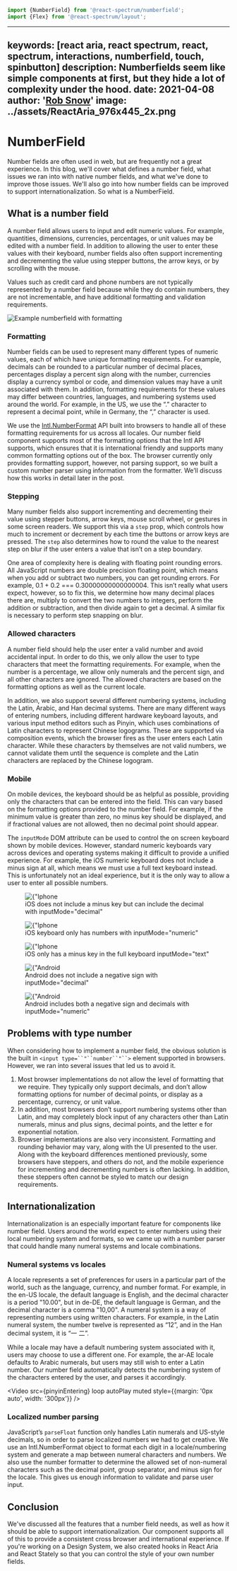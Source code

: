 <!-- Copyright 2021 Adobe. All rights reserved.
This file is licensed to you under the Apache License, Version 2.0 (the "License");
you may not use this file except in compliance with the License. You may obtain a copy
of the License at http://www.apache.org/licenses/LICENSE-2.0
Unless required by applicable law or agreed to in writing, software distributed under
the License is distributed on an "AS IS" BASIS, WITHOUT WARRANTIES OR REPRESENTATIONS
OF ANY KIND, either express or implied. See the License for the specific language
governing permissions and limitations under the License. -->



```jsx import
import {NumberField} from '@react-spectrum/numberfield';
import {Flex} from '@react-spectrum/layout';
```

---
keywords: [react aria, react spectrum, react, spectrum, interactions, numberfield, touch, spinbutton]
description: Numberfields seem like simple components at first, but they hide a lot of complexity under the hood.
date: 2021-04-08
author: '[Rob Snow](https://twitter.com/snowystinger)'
image: ../assets/ReactAria_976x445_2x.png
---
# NumberField

Number fields are often used in web, but are frequently not a great experience.
In this blog, we'll cover what defines a number field, what issues we ran into with native number fields, and what we've done to improve those issues.
We'll also go into how number fields can be improved to support internationalization.
So what is a NumberField.

## What is a number field

A number field allows users to input and edit numeric values. For example, quantities, dimensions, currencies, percentages, or unit values may be edited with a number field. In addition to allowing the user to enter these values with their keyboard, number fields also often support incrementing and decrementing the value using stepper buttons, the arrow keys, or by scrolling with the mouse.

Values such as credit card and phone numbers are not typically represented by a number field because while they do contain numbers, they are not incrementable, and have additional formatting and validation requirements.

<Image src={numberfieldExample} alt="Example numberfield with formatting" />

### Formatting

Number fields can be used to represent many different types of numeric values, each of which have unique formatting requirements. For example, decimals can be rounded to a particular number of decimal places, percentages display a percent sign along with the number, currencies display a currency symbol or code, and dimension values may have a unit associated with them. In addition, formatting requirements for these values may differ between countries, languages, and numbering systems used around the world. For example, in the US, we use the “.” character to represent a decimal point, while in Germany, the “,” character is used.

We use the [Intl.NumberFormat](https://developer.mozilla.org/en-US/docs/Web/JavaScript/Reference/Global_Objects/Intl/NumberFormat) API built into browsers to handle all of these formatting requirements for us across all locales. Our number field component supports most of the formatting options that the Intl API supports, which ensures that it is international friendly and supports many common formatting options out of the box. The browser currently only provides formatting support, however, not parsing support, so we built a custom number parser using information from the formatter. We’ll discuss how this works in detail later in the post.

### Stepping

Many number fields also support incrementing and decrementing their value using stepper buttons, arrow keys, mouse scroll wheel, or gestures in some screen readers. We support this via a `step` prop, which controls how much to increment or decrement by each time the buttons or arrow keys are pressed. The `step` also determines how to round the value to the nearest step on blur if the user enters a value that isn’t on a step boundary.

One area of complexity here is dealing with floating point rounding errors. All JavaScript numbers are double precision floating point, which means when you add or subtract two numbers, you can get rounding errors. For example, 0.1 + 0.2 === 0.30000000000000004. This isn’t really what users expect, however, so to fix this, we determine how many decimal places there are, multiply to convert the two numbers to integers, perform the addition or subtraction, and then divide again to get a decimal. A similar fix is necessary to perform step snapping on blur.

### Allowed characters

A number field should help the user enter a valid number and avoid accidental input. In order to do this, we only allow the user to type characters that meet the formatting requirements. For example, when the number is a percentage, we allow only numerals and the percent sign, and all other characters are ignored. The allowed characters are based on the formatting options as well as the current locale.

In addition, we also support several different numbering systems, including the Latin, Arabic, and Han decimal systems. There are many different ways of entering numbers, including different hardware keyboard layouts, and various input method editors such as Pinyin, which uses combinations of Latin characters to represent Chinese logograms. These are supported via composition events, which the browser fires as the user enters each Latin character. While these characters by themselves are not valid numbers, we cannot validate them until the sequence is complete and the Latin characters are replaced by the Chinese logogram.

### Mobile

On mobile devices, the keyboard should be as helpful as possible, providing only the characters that can be entered into the field. This can vary based on the formatting options provided to the number field. For example, if the minimum value is greater than zero, no minus key should be displayed, and if fractional values are not allowed, then no decimal point should appear.

The `inputMode` DOM attribute can be used to control the on screen keyboard shown by mobile devices. However, standard numeric keyboards vary across devices and operating systems making it difficult to provide a unified experience. For example, the iOS numeric keyboard does not include a minus sign at all, which means we must use a full text keyboard instead. This is unfortunately not an ideal experience, but it is the only way to allow a user to enter all possible numbers.

<Flex wrap justifyContent="space-around">
  <figure style={{width: '200px'}}>
    <Image src={numberfieldIphonePositive} alt={"Iphone screenshot of example NumberField inputMode=\"decimal\""} />
    <figcaption>iOS does not include a minus key but can include the decimal with inputMode="decimal"</figcaption>
  </figure>
  <figure style={{width: '200px'}}>
    <Image src={numberfieldIphoneInteger} alt={"Iphone screenshot of example NumberField inputMode=\"numeric\""} />
    <figcaption>iOS keyboard only has numbers with inputMode="numeric"</figcaption>
  </figure>
  <figure style={{width: '200px'}}>
    <Image src={numberfieldIphoneDefault} alt={"Iphone screenshot of example NumberField inputMode=\"text\""} />
    <figcaption>iOS only has a minus key in the full keyboard inputMode="text"</figcaption>
  </figure>
  <figure style={{width: '200px'}}>
    <Image src={numberfieldAndroidPositive} alt={"Android screenshot of example NumberField inputMode=\"decimal\""} />
    <figcaption>Android does not include a negative sign with inputMode="decimal"</figcaption>
  </figure>
  <figure style={{width: '200px'}}>
    <Image src={numberfieldAndroidInteger} alt={"Android screenshot of example NumberField inputMode=\"numeric\""} />
    <figcaption>Android includes both a negative sign and decimals with inputMode="numeric"</figcaption>
  </figure>
</Flex>

## Problems with type number

When considering how to implement a number field, the obvious solution is the built in `<input type=``"``number``"``>` element supported in browsers. However, we ran into several issues that led us to avoid it.


1. Most browser implementations do not allow the level of formatting that we require. They typically only support decimals, and don’t allow formatting options for number of decimal points, or display as a percentage, currency, or unit value.
2. In addition, most browsers don’t support numbering systems other than Latin, and may completely block input of any characters other than Latin numerals, minus and plus signs, decimal points, and the letter e for exponential notation.
3. Browser implementations are also very inconsistent. Formatting and rounding behavior may vary, along with the UI presented to the user. Along with the keyboard differences mentioned previously, some browsers have steppers, and others do not, and the mobile experience for incrementing and decrementing numbers is often lacking. In addition, these steppers often cannot be styled to match our design requirements.


## Internationalization

Internationalization is an especially important feature for components like number field. Users around the world expect to enter numbers using their local numbering system and formats, so we came up with a number parser that could handle many numeral systems and locale combinations.

### Numeral systems vs locales

A locale represents a set of preferences for users in a particular part of the world, such as the language, currency, and number format. For example, in the en-US locale, the default language is English, and the decimal character is a period "10.00", but in de-DE, the default language is German, and the decimal character is a comma "10,00". A numeral system is a way of representing numbers using written characters. For example, in the Latin numeral system, the number twelve is represented as “12”, and in the Han decimal system, it is “一 二”.

While a locale may have a default numbering system associated with it, users may choose to use a different one. For example, the ar-AE locale defaults to Arabic numerals, but users may still wish to enter a Latin number. Our number field automatically detects the numbering system of the characters entered by the user, and parses it accordingly.

<Video src={pinyinEntering} loop autoPlay muted style={{margin: '0px auto', width: '300px'}} />

### Localized number parsing
JavaScript’s `parseFloat` function only handles Latin numerals and US-style decimals, so in order to parse localized numbers we had to get creative. We use an Intl.NumberFormat object to format each digit in a locale/numbering system and generate a map between numeral characters and numbers. We also use the number formatter to determine the allowed set of non-numeral characters such as the decimal point, group separator, and minus sign for the locale. This gives us enough information to validate and parse user input.

## Conclusion

We've discussed all the features that a number field needs, as well as how it should be able to support internationalization. Our component supports all of this to provide a consistent cross browser and international experience. If you're working on a Design System, we also created hooks in React Aria and React Stately so that you can control the style of your own number fields.
